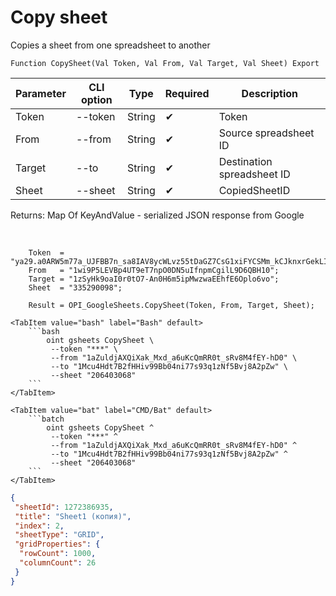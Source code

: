 ﻿---
sidebar_position: 3
---


# Copy sheet
 Copies a sheet from one spreadsheet to another



`Function CopySheet(Val Token, Val From, Val Target, Val Sheet) Export`

  | Parameter | CLI option | Type | Required | Description |
  |-|-|-|-|-|
  | Token | --token | String | &#x2714; | Token |
  | From | --from | String | &#x2714; | Source spreadsheet ID |
  | Target | --to | String | &#x2714; | Destination spreadsheet ID |
  | Sheet | --sheet | String | &#x2714; | CopiedSheetID |

  
  Returns:  Map Of KeyAndValue - serialized JSON response from Google

<br/>




```bsl title="1C:Enterprise/OneScript code example"
    Token  = "ya29.a0ARW5m77a_UJFBB7n_sa8IAV8ycWLvz55tDaGZ7CsG1xiFYCSMm_kCJknxrGekLItp4p6eF054EBz7apAKFGnuUYhTJMy2lu6N7NTFAvHM...";
    From   = "1wi9P5LEVBp4UT9eT7npO0DN5uIfnpmCgilL9D6QBH10";
    Target = "1zSyHk9oaI0r0tO7-An0H6m5ipMwzwaEEhfE6Oplo6vo";
    Sheet  = "335290098";

    Result = OPI_GoogleSheets.CopySheet(Token, From, Target, Sheet);
```
 

 <Tabs>
  
    <TabItem value="bash" label="Bash" default>
        ```bash
            oint gsheets CopySheet \
             --token "***" \
             --from "1aZuldjAXQiXak_Mxd_a6uKcQmRR0t_sRv8M4fEY-hD0" \
             --to "1Mcu4Hdt7B2fHHiv99Bb04ni77s93q1zNf5Bvj8A2pZw" \
             --sheet "206403068"
        ```
    </TabItem>
  
    <TabItem value="bat" label="CMD/Bat" default>
        ```batch
            oint gsheets CopySheet ^
             --token "***" ^
             --from "1aZuldjAXQiXak_Mxd_a6uKcQmRR0t_sRv8M4fEY-hD0" ^
             --to "1Mcu4Hdt7B2fHHiv99Bb04ni77s93q1zNf5Bvj8A2pZw" ^
             --sheet "206403068"
        ```
    </TabItem>
</Tabs>


```json title="Result"
{
 "sheetId": 1272386935,
 "title": "Sheet1 (копия)",
 "index": 2,
 "sheetType": "GRID",
 "gridProperties": {
  "rowCount": 1000,
  "columnCount": 26
 }
}
```
